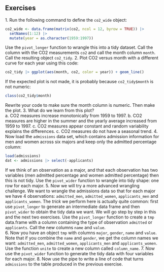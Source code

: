 ## Exercises 
1\. Run the following command to define the `co2_wide` object: 
```{r, eval=FALSE} 
co2_wide <- data.frame(matrix(co2, ncol = 12, byrow = TRUE)) |>  
  setNames(1:12) |> 
  mutate(year = as.character(1959:1997)) 
``` 
Use the `pivot_longer` function to wrangle this into a tidy dataset. Call the column with the CO2 measurements `co2` and call the month column `month`. Call the resulting object `co2_tidy`. 
2\. Plot CO2 versus month with a different curve for each year using this code: 
```{r, eval=FALSE} 
co2_tidy |> ggplot(aes(month, co2, color = year)) + geom_line() 
``` 
If the expected plot is not made, it is probably because `co2_tidy$month` is not numeric: 
```{r, eval=FALSE} 
class(co2_tidy$month) 
``` 
Rewrite your code to make sure the month column is numeric. Then make the plot. 
3\. What do we learn from this plot?  
a. CO2 measures increase monotonically from 1959 to 1997. 
b. CO2 measures are higher in the summer and the yearly average increased from 1959 to 1997. 
c. CO2 measures appear constant and random variability explains the differences. 
c. CO2 measures do not have a seasonal trend. 
4\. Now load the `admissions` data set, which contains admission information for men and women across six majors and keep only the admitted percentage column: 
```{r, eval=FALSE} 
load(admissions) 
dat <- admissions |> select(-applicants) 
``` 
If we think of an observation as a major, and that each observation has two variables (men admitted percentage and women admitted percentage) then this is not tidy. Use the `pivot_wider` function to wrangle into tidy shape: one row for each major. 
5\. Now we will try a more advanced wrangling challenge. We want to wrangle the admissions data so that for each major we have 4 observations: `admitted_men`, `admitted_women`, `applicants_men` and `applicants_women`.  The _trick_ we perform here is actually quite common: first use `pivot_longer` to generate an intermediate data frame and then `pivot_wider` to obtain the tidy data we want. We will go step by step in this and the next two exercises. 
Use the `pivot_longer` function to create a `tmp` data.frame with a column containing the type of observation `admitted` or `applicants`. Call the new columns `name` and `value`.  
6\. Now you have an object `tmp` with columns `major`,  `gender`, `name` and  `value`. Note that if you combine the `name` and `gender`, we get the column names we want: `admitted_men`, `admitted_women`, `applicants_men` and `applicants_women`. Use the function `unite` to create a new column called `column_name`. 
7\. Now use the `pivot_wider` function to generate the tidy data with four variables for each major. 
8\. Now use the pipe to write a line of code that turns `admissions` to the table  produced in the previous exercise. 

 
